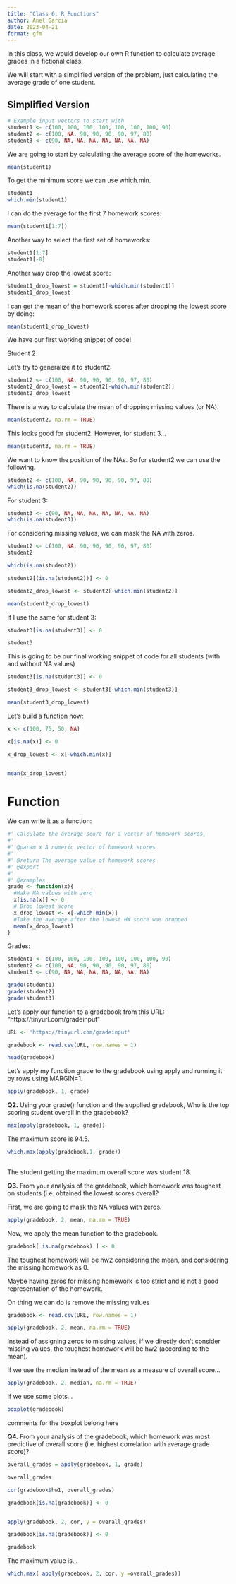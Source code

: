 ```yaml
---
title: "Class 6: R Functions"
author: Anel Garcia
date: 2023-04-21
format: gfm
---
```


In this class, we would develop our own R function to calculate average grades in a fictional class.

We will start with a simplified version of the problem, just calculating the average grade of one student.

## Simplified Version

```r
# Example input vectors to start with
student1 <- c(100, 100, 100, 100, 100, 100, 100, 90)
student2 <- c(100, NA, 90, 90, 90, 90, 97, 80)
student3 <- c(90, NA, NA, NA, NA, NA, NA, NA)

```

We are going to start by calculating the average score of the homeworks.

```r
mean(student1)
```

To get the minimum score we can use which.min.

```r
student1
which.min(student1)
```

I can do the average for the first 7 homework scores:

```r
mean(student1[1:7])
```

Another way to select the first set of homeworks:

```r
student1[1:7]
student1[-8]

```

Another way drop the lowest score:

```r
student1_drop_lowest = student1[-which.min(student1)]
student1_drop_lowest
```

I can get the mean of the homework scores after dropping the lowest score by doing:

```r
mean(student1_drop_lowest)

```

We have our first working snippet of code!

Student 2

Let's try to generalize it to student2:

```r
student2 <- c(100, NA, 90, 90, 90, 90, 97, 80)
student2_drop_lowest = student2[-which.min(student2)]
student2_drop_lowest
```

There is a way to calculate the mean of dropping missing values (or NA).

```r
mean(student2, na.rm = TRUE)

```

This looks good for student2. However, for student 3...

```r
mean(student3, na.rm = TRUE)
```

We want to know the position of the NAs. So for student2 we can use the following.

```r
student2 <- c(100, NA, 90, 90, 90, 90, 97, 80)
which(is.na(student2))

```

For student 3:

```r
student3 <- c(90, NA, NA, NA, NA, NA, NA, NA)
which(is.na(student3))

```

For considering missing values, we can mask the NA with zeros.

```r
student2 <- c(100, NA, 90, 90, 90, 90, 97, 80)
student2
```

```r
which(is.na(student2))
```

```r
student2[(is.na(student2))] <- 0

student2_drop_lowest <- student2[-which.min(student2)]

mean(student2_drop_lowest)

```

If I use the same for student 3:

```r
student3[is.na(student3)] <- 0

student3
```

This is going to be our final working snippet of code for all students (with and without NA values)

```r
student3[is.na(student3)] <- 0

student3_drop_lowest <- student3[-which.min(student3)]

mean(student3_drop_lowest)

```

Let's build a function now:

```r
x <- c(100, 75, 50, NA)

x[is.na(x)] <- 0

x_drop_lowest <- x[-which.min(x)]


mean(x_drop_lowest)

```

# Function

We can write it as a function:

```r
#' Calculate the average score for a vector of homework scores,
#'
#' @param x A numeric vector of homework scores
#'
#' @return The average value of homework scores 
#' @export
#'
#' @examples
grade <- function(x){
  #Make NA values with zero
  x[is.na(x)] <- 0
  # Drop lowest score
  x_drop_lowest <- x[-which.min(x)]
  #Take the average after the lowest HW score was dropped
  mean(x_drop_lowest)
}
```

Grades:

```r
student1 <- c(100, 100, 100, 100, 100, 100, 100, 90)
student2 <- c(100, NA, 90, 90, 90, 90, 97, 80)
student3 <- c(90, NA, NA, NA, NA, NA, NA, NA)

grade(student1)
grade(student2)
grade(student3)

```

Let's apply our function to a gradebook from this URL: "https://tinyurl.com/gradeinput"

```r
URL <- 'https://tinyurl.com/gradeinput'

gradebook <- read.csv(URL, row.names = 1)

head(gradebook)

```

Let's apply my function grade to the gradebook using apply and running it by rows using MARGIN=1.

```r
apply(gradebook, 1, grade)
```

**Q2.** Using your grade() function and the supplied gradebook, Who is the top scoring student overall in the gradebook?

```r
max(apply(gradebook, 1, grade))

```

The maximum score is 94.5.

```r
which.max(apply(gradebook,1, grade))
          
```

The student getting the maximum overall score was student 18.

**Q3.** From your analysis of the gradebook, which homework was toughest on students (i.e. obtained the lowest scores overall?

First, we are going to mask the NA values with zeros.

```r
apply(gradebook, 2, mean, na.rm = TRUE)

```

Now, we apply the mean function to the gradebook.

```r
gradebook[ is.na(gradebook) ] <- 0
```

The toughest homework will be hw2 considering the mean, and considering the missing homework as 0.

Maybe having zeros for missing homework is too strict and is not a good representation of the homework.

On thing we can do is remove the missing values

```r
gradebook <- read.csv(URL, row.names = 1)

apply(gradebook, 2, mean, na.rm = TRUE)

```

Instead of assigning zeros to missing values, if we directly don't consider missing values, the toughest homework will be hw2 (according to the mean).

If we use the median instead of the mean as a measure of overall score...

```r
apply(gradebook, 2, median, na.rm = TRUE)

```

If we use some plots...

```r
boxplot(gradebook)

```

comments for the boxplot belong here

**Q4.** From your analysis of the gradebook, which homework was most predictive of overall score (i.e. highest correlation with average grade score)?

```r
overall_grades = apply(gradebook, 1, grade)

overall_grades

```

```r
cor(gradebook$hw1, overall_grades)


```

```r
gradebook[is.na(gradebook)] <- 0


apply(gradebook, 2, cor, y = overall_grades)
```

```r
gradebook[is.na(gradebook)] <- 0

gradebook

```

The maximum value is...

```r
which.max( apply(gradebook, 2, cor, y =overall_grades))
```
